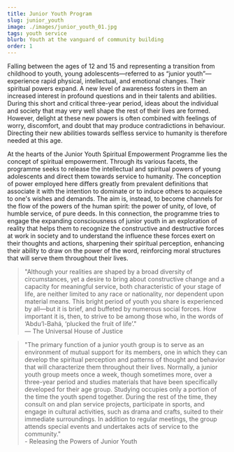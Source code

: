 ```yaml
---
title: Junior Youth Program
slug: junior_youth
image: ./images/junior_youth_01.jpg
tags: youth service
blurb: Youth at the vanguard of community building
order: 1
---
```


Falling between the ages of 12 and 15 and representing a transition from childhood to youth,
young adolescents—referred to as “junior youth”—experience rapid physical, intellectual, and
emotional changes. Their spiritual powers expand. A new level of awareness fosters in them an
increased interest in profound questions and in their talents and abilities. During this short and
critical three-year period, ideas about the individual and society that may very well shape the rest
of their lives are formed. However, delight at these new powers is often combined with feelings of worry,
discomfort, and doubt that may produce contradictions in behaviour. Directing their new abilities
towards selfless service to humanity is therefore needed at this age.

At the hearts of the Junior Youth Spiritual Empowerment Programme lies the concept of spiritual empowerment.
Through its various facets, the programme seeks to release the intellectual and spiritual powers of
young adolescents and direct them towards service to humanity. The conception of power employed here
differs greatly from prevalent definitions that associate it with the intention to dominate or to induce
others to acquiesce to one's wishes and demands. The aim is, instead, to become channels for the flow of
the powers of the human spirit: the power of unity, of love, of humble service, of pure deeds.
In this connection, the programme tries to engage the expanding consciousness of junior youth in an
exploration of reality that helps them to recognize the constructive and destructive forces at work
in society and to understand the influence these forces exert on their thoughts and actions,
sharpening their spiritual perception, enhancing their ability to draw on the power of the word,
reinforcing moral structures that will serve them throughout their lives.

<blockquote>
   "Although your realities are shaped by a broad diversity of circumstances, 
   yet a desire to bring about constructive change and a capacity for meaningful service, 
   both characteristic of your stage of life, are neither limited to any race or nationality, 
   nor dependent upon material means. This bright period of youth you share is experienced by 
   all—but it is brief, and buffeted by numerous social forces. How important it is, then, to 
   strive to be among those who, in the words of ‘Abdu’l-Bahá, ‘plucked the fruit of life’."

   <div className="author">— The Universal House of Justice</div>
</blockquote>

<blockquote>
  "The primary function of a junior youth group is to serve as an environment of
  mutual support for its members, one in which they can develop the spiritual
  perception and patterns of thought and behavior that will characterize them
  throughout their lives. Normally, a junior youth group meets once a week,
  though sometimes more, over a three-year period and studies materials that
  have been specifically developed for their age group. Studying occupies only a
  portion of the time the youth spend together. During the rest of the time,
  they consult on and plan service projects, participate in sports, and engage
  in cultural activities, such as drama and crafts, suited to their immediate
  surroundings. In addition to regular meetings, the group attends special
  events and undertakes acts of service to the community."
  <div className="author">- Releasing the Powers of Junior Youth</div>
</blockquote>
